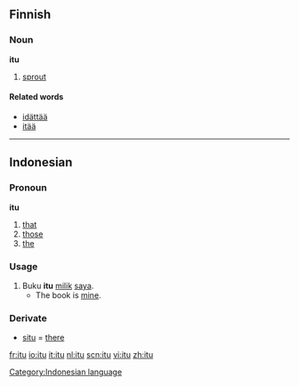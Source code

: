 == Finnish ==

=== Noun ===
'''itu'''

# [[sprout]]

==== Related words ====
*[[idättää]]
*[[itää]]

----

==Indonesian==
===Pronoun===
'''itu'''

# [[that]]
# [[those]]
# [[the]]

===Usage===
# Buku '''itu''' [[milik]] [[saya]].
#* The book is [[mine]].

===Derivate===
* [[situ]] = [[there]]

[[Category:Indonesian language]]

[[fr:itu]]
[[io:itu]]
[[it:itu]]
[[nl:itu]]
[[scn:itu]]
[[vi:itu]]
[[zh:itu]]